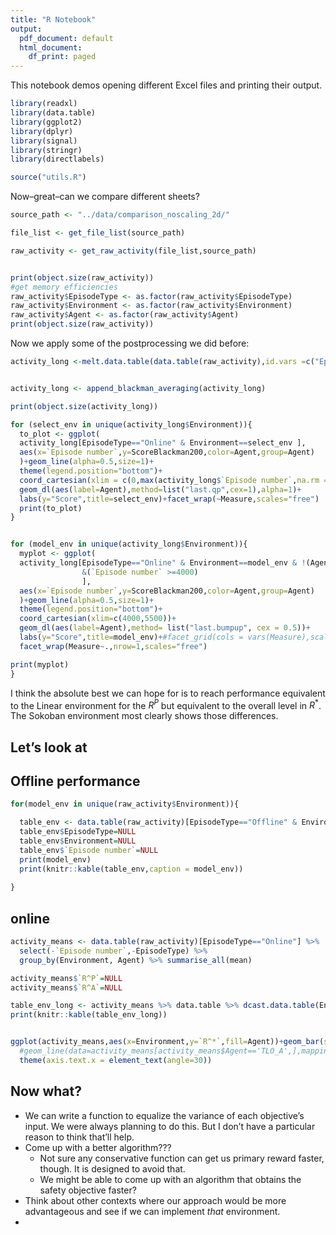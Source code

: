 ```yaml
---
title: "R Notebook"
output:
  pdf_document: default
  html_document:
    df_print: paged
---
```


This notebook demos opening different Excel files and printing their output.
```r
library(readxl)
library(data.table)
library(ggplot2)
library(dplyr)
library(signal)
library(stringr)
library(directlabels)

source("utils.R")

```

Now--great--can we compare different sheets?

```r
source_path <- "../data/comparison_noscaling_2d/"

file_list <- get_file_list(source_path)

raw_activity <- get_raw_activity(file_list,source_path)


print(object.size(raw_activity))
#get memory efficiencies
raw_activity$EpisodeType <- as.factor(raw_activity$EpisodeType)
raw_activity$Environment <- as.factor(raw_activity$Environment)
raw_activity$Agent <- as.factor(raw_activity$Agent)
print(object.size(raw_activity))


```


Now we apply some of the postprocessing we did before:


```r
activity_long <-melt.data.table(data.table(raw_activity),id.vars =c("EpisodeType","Episode number","Agent","Environment"),variable.name = "Measure",value.name="Score")


activity_long <- append_blackman_averaging(activity_long)

print(object.size(activity_long))

```

```r

for (select_env in unique(activity_long$Environment)){
  to_plot <- ggplot(
  activity_long[EpisodeType=="Online" & Environment==select_env ],
  aes(x=`Episode number`,y=ScoreBlackman200,color=Agent,group=Agent)
  )+geom_line(alpha=0.5,size=1)+
  theme(legend.position="bottom")+
  coord_cartesian(xlim = c(0,max(activity_long$`Episode number`,na.rm = TRUE)*1.2))+
  geom_dl(aes(label=Agent),method=list("last.qp",cex=1),alpha=1)+
  labs(y="Score",title=select_env)+facet_wrap(~Measure,scales="free")
  print(to_plot)
}



```


```r

for (model_env in unique(activity_long$Environment)){
  myplot <- ggplot(
  activity_long[EpisodeType=="Online" & Environment==model_env & !(Agent %in% c("ELA","MIN","SingleObjective")) 
                &(`Episode number` >=4000)
                ],
  aes(x=`Episode number`,y=ScoreBlackman200,color=Agent,group=Agent)
  )+geom_line(alpha=0.5,size=1)+
  theme(legend.position="bottom")+
  coord_cartesian(xlim=c(4000,5500))+
  geom_dl(aes(label=Agent),method= list("last.bumpup", cex = 0.5))+
  labs(y="Score",title=model_env)+#facet_grid(cols = vars(Measure),scales="free")
  facet_wrap(Measure~.,nrow=1,scales="free")

print(myplot)
}

```


I think the absolute best we can hope for is to reach performance equivalent to the Linear environment for the $R^P$ but equivalent to the overall level in $R^*$. The Sokoban environment most clearly shows those differences.


## Let's look at 

## Offline performance

```r
for(model_env in unique(raw_activity$Environment)){

  table_env <- data.table(raw_activity)[EpisodeType=="Offline" & Environment==model_env,]
  table_env$EpisodeType=NULL
  table_env$Environment=NULL
  table_env$`Episode number`=NULL
  print(model_env)
  print(knitr::kable(table_env,caption = model_env))
  
}


```

## online

```r

activity_means <- data.table(raw_activity)[EpisodeType=="Online"] %>% 
  select(-`Episode number`,-EpisodeType) %>%
  group_by(Environment, Agent) %>% summarise_all(mean)

activity_means$`R^P`=NULL
activity_means$`R^A`=NULL

table_env_long <- activity_means %>% data.table %>% dcast.data.table(Environment~Agent,value.var="R^*")
print(knitr::kable(table_env_long))


ggplot(activity_means,aes(x=Environment,y=`R^*`,fill=Agent))+geom_bar(stat="identity",position="dodge")+
  #geom_line(data=activity_means[activity_means$Agent=='TLO_A',],mapping = aes(x=Environment,y=`R^*`,group=Agent),linetype="dashed")+
  theme(axis.text.x = element_text(angle=30))
```



## Now what?

 - We can write a function to equalize the variance of each objective's input. We were always planning to do this. But I don't have a particular reason to think that'll help.
 - Come up with a better algorithm??? 
    - Not sure any conservative function can get us primary reward faster, though. It is designed to avoid that.
    - We might be able to come up with an algorithm that obtains the safety objective faster?
 - Think about other contexts where our approach would be more advantageous and see if we can implement _that_ environment.
 - 
 
 
 
 



